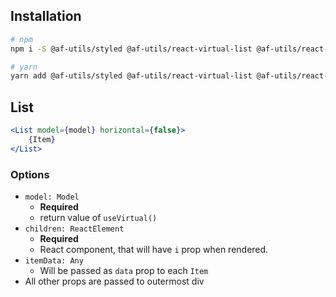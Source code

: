 
## Installation

```bash
# npm
npm i -S @af-utils/styled @af-utils/react-virtual-list @af-utils/react-virtual-headless @babel/runtime prop-types

# yarn
yarn add @af-utils/styled @af-utils/react-virtual-list @af-utils/react-virtual-headless @babel/runtime prop-types
```

## List

```jsx
<List model={model} horizontal={false}>
    {Item}
</List>
```

### Options

- `model: Model`
  - **Required**
  - return value of `useVirtual()`
- `children: ReactElement`
  - **Required**
  - React component, that will have `i` prop when rendered.
- `itemData: Any`
  - Will be passed as `data` prop to each `Item`
- All other props are passed to outermost div

